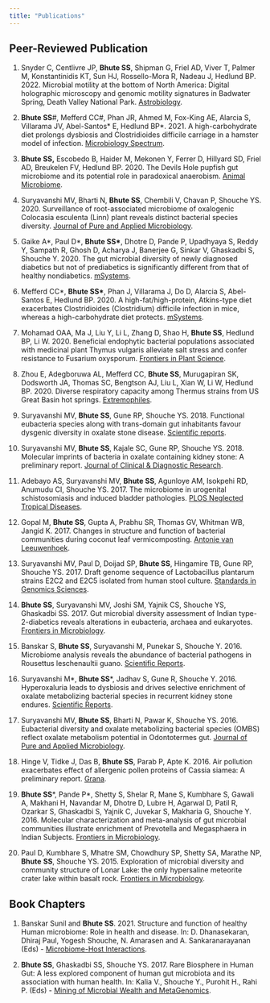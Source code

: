 ```yaml
---
title: "Publications"
---
```


## Peer-Reviewed Publication

1.  Snyder C, Centlivre JP, **Bhute SS**, Shipman G, Friel AD, Viver T, Palmer M, Konstantinidis KT, Sun HJ, Rossello-Mora R, Nadeau J, Hedlund BP. 2022. Microbial motility at the bottom of North America: Digital holographic microscopy and genomic motility signatures in Badwater Spring, Death Valley National Park. [Astrobiology](https://www.liebertpub.com/doi/full/10.1089/ast.2022.0090).

2.  **Bhute SS**#, Mefferd CC#, Phan JR, Ahmed M, Fox-King AE, Alarcia S, Villarama JV, Abel-Santos\* E, Hedlund BP\*. 2021. A high-carbohydrate diet prolongs dysbiosis and Clostridioides difficile carriage in a hamster model of infection. [Microbiology Spectrum](https://journals.asm.org/doi/full/10.1128/spectrum.01804-21).

3.  **Bhute SS,** Escobedo B, Haider M, Mekonen Y, Ferrer D, Hillyard SD, Friel AD, Breukelen FV, Hedlund BP. 2020. The Devils Hole pupfish gut microbiome and its potential role in paradoxical anaerobism. [Animal Microbiome](https://animalmicrobiome.biomedcentral.com/articles/10.1186/s42523-020-00037-5).

4.  Suryavanshi MV, Bharti N, **Bhute SS**, Chembili V, Chavan P, Shouche YS. 2020. Surveillance of root-associated microbiome of oxalogenic Colocasia esculenta (Linn) plant reveals distinct bacterial species diversity. [Journal of Pure and Applied Microbiology](https://microbiologyjournal.org/surveillance-of-root-associated-microbiome-of-oxalogenic-colocasia-esculenta-linn-plant-reveals-distinct-bacterial-species-diversity/).

5.  Gaike A\*, Paul D\*, **Bhute SS\***, Dhotre D, Pande P, Upadhyaya S, Reddy Y, Sampath R, Ghosh D, Acharya J, Banerjee G, Sinkar V, Ghaskadbi S, Shouche Y. 2020. The gut microbial diversity of newly diagnosed diabetics but not of prediabetics is significantly different from that of healthy nondiabetics. [mSystems](https://journals.asm.org/doi/10.1128/msystems.00578-19).

6.  Mefferd CC\*, **Bhute SS\***, Phan J, Villarama J, Do D, Alarcia S, Abel-Santos E, Hedlund BP. 2020. A high-fat/high-protein, Atkins-type diet exacerbates Clostridioides (Clostridium) difficile infection in mice, whereas a high-carbohydrate diet protects. [mSystems](https://journals.asm.org/doi/full/10.1128/msystems.00765-19).

7.  Mohamad OAA, Ma J, Liu Y, Li L, Zhang D, Shao H, **Bhute SS**, Hedlund BP, Li W. 2020. Beneficial endophytic bacterial populations associated with medicinal plant Thymus vulgaris alleviate salt stress and confer resistance to Fusarium oxysporum. [Frontiers in Plant Science](https://www.frontiersin.org/articles/10.3389/fpls.2020.00047/full).

8.  Zhou E, Adegboruwa AL, Mefferd CC, **Bhute SS**, Murugapiran SK, Dodsworth JA, Thomas SC, Bengtson AJ, Liu L, Xian W, Li W, Hedlund BP. 2020. Diverse respiratory capacity among Thermus strains from US Great Basin hot springs. [Extremophiles](https://link.springer.com/article/10.1007/s00792-019-01131-6).

9.  Suryavanshi MV, **Bhute SS**, Gune RP, Shouche YS. 2018. Functional eubacteria species along with trans-domain gut inhabitants favour dysgenic diversity in oxalate stone disease. [Scientific reports](https://www.nature.com/articles/s41598-018-33773-5).

10. Suryavanshi MV, **Bhute SS**, Kajale SC, Gune RP, Shouche YS. 2018. Molecular imprints of bacteria in oxalate containing kidney stone: A preliminary report. [Journal of Clinical & Diagnostic Research](https://www.jcdr.net/article_abstract.asp?issn=0973-709x&year=2018&volume=12&issue=3&page=DC06&issn=0973-709x&id=11341).

11. Adebayo AS, Suryavanshi MV, **Bhute SS**, Agunloye AM, Isokpehi RD, Anumudu CI, Shouche YS. 2017. The microbiome in urogenital schistosomiasis and induced bladder pathologies. [PLOS Neglected Tropical Diseases](https://journals.plos.org/plosntds/article?id=10.1371/journal.pntd.0005826).

12. Gopal M, **Bhute SS**, Gupta A, Prabhu SR, Thomas GV, Whitman WB, Jangid K. 2017. Changes in structure and function of bacterial communities during coconut leaf vermicomposting. [Antonie van Leeuwenhoek](https://link.springer.com/article/10.1007/s10482-017-0894-7).

13. Suryavanshi MV, Paul D, Doijad SP, **Bhute SS**, Hingamire TB, Gune RP, Shouche YS. 2017. Draft genome sequence of Lactobacillus plantarum strains E2C2 and E2C5 isolated from human stool culture. [Standards in Genomics Sciences](https://environmentalmicrobiome.biomedcentral.com/articles/10.1186/s40793-017-0222-x).

14. **Bhute SS**, Suryavanshi MV, Joshi SM, Yajnik CS, Shouche YS, Ghaskadbi SS. 2017. Gut microbial diversity assessment of Indian type-2-diabetics reveals alterations in eubacteria, archaea and eukaryotes. [Frontiers in Microbiology](https://www.frontiersin.org/articles/10.3389/fmicb.2017.00214/full).

15. Banskar S, **Bhute SS**, Suryavanshi M, Punekar S, Shouche Y. 2016. Microbiome analysis reveals the abundance of bacterial pathogens in Rousettus leschenaultii guano. [Scientific Reports](https://www.nature.com/articles/srep36948).

16. Suryavanshi M\*, **Bhute SS**\*, Jadhav S, Gune R, Shouche Y. 2016. Hyperoxaluria leads to dysbiosis and drives selective enrichment of oxalate metabolizing bacterial species in recurrent kidney stone endures. [Scientific Reports](https://www.nature.com/articles/srep34712).

17. Suryavanshi MV, **Bhute SS**, Bharti N, Pawar K, Shouche YS. 2016. Eubacterial diversity and oxalate metabolizing bacterial species (OMBS) reflect oxalate metabolism potential in Odontotermes gut. [Journal of Pure and Applied Microbiology](https://microbiologyjournal.org/eubacterial-diversity-and-oxalate-metabolizing-bacterial-species-ombs-reflect-oxalate-metabolism-potential-in-odontotermes-gut/).

18. Hinge V, Tidke J, Das B, **Bhute SS**, Parab P, Apte K. 2016. Air pollution exacerbates effect of allergenic pollen proteins of Cassia siamea: A preliminary report. [Grana](https://www.tandfonline.com/doi/abs/10.1080/00173134.2016.1193221).

19. **Bhute SS**\*, Pande P\*, Shetty S, Shelar R, Mane S, Kumbhare S, Gawali A, Makhani H, Navandar M, Dhotre D, Lubre H, Agarwal D, Patil R, Ozarkar S, Ghaskadbi S, Yajnik C, Juvekar S, Makharia G, Shouche Y. 2016. Molecular characterization and meta-analysis of gut microbial communities illustrate enrichment of Prevotella and Megasphaera in Indian Subjects. [Frontiers in Microbiology](https://www.frontiersin.org/articles/10.3389/fmicb.2016.00660/full).

20. Paul D, Kumbhare S, Mhatre SM, Chowdhury SP, Shetty SA, Marathe NP, **Bhute** **SS**, Shouche YS. 2015. Exploration of microbial diversity and community structure of Lonar Lake: the only hypersaline meteorite crater lake within basalt rock. [Frontiers in Microbiology](https://www.frontiersin.org/articles/10.3389/fmicb.2015.01553/full).

## Book Chapters

1.  Banskar Sunil and **Bhute SS**. 2021. Structure and function of healthy Human microbiome: Role in health and disease. In: D. Dhanasekaran, Dhiraj Paul, Yogesh Shouche, N. Amarasen and A. Sankaranarayanan (Eds) - [Microbiome-Host Interactions](https://www.taylorfrancis.com/chapters/edit/10.1201/9781003037521-9/structure-function-healthy-human-microbiome-sunil-banskar-shrikant-bhute?context=ubx&refId=fd604a72-0dcb-42f2-9a34-6d722413e1bb).

2.  **Bhute SS**, Ghaskadbi SS, Shouche YS. 2017. Rare Biosphere in Human Gut: A less explored component of human gut microbiota and its association with human health. In: Kalia V., Shouche Y., Purohit H., Rahi P. (Eds) - [Mining of Microbial Wealth and MetaGenomics](https://link.springer.com/chapter/10.1007/978-981-10-5708-3_8).
